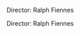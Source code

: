 <ProjectCard
  title="Freiheit"
  link="project1.js"
  bg="#ED1E79"
  imaged="ramy-keyframe.jpg">
</ProjectCard>

<ProjectCard
  title="Bold efforts"
 link="project1.js"
  imaged="king-keyframe.jpeg"
  bg="#ED1E79">
 </ProjectCard>


<ProjectCard
  title="Boots the house down"
    link="project1.js"
  imaged="minari-keyframe.jpeg"
bg="#ED1E79">
Director: Ralph Fiennes
</ProjectCard>


<ProjectCard
  title="Eagle bear crow"
    imaged="minari-keyframe.jpeg"
  link="https://www.behance.net/gallery/38068151/Eagle"
bg="#ED1E79">
Director: Ralph Fiennes
</ProjectCard>